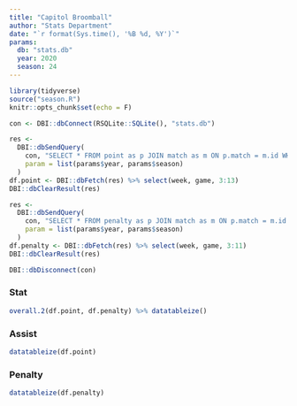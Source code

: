 ```yaml
---
title: "Capitol Broomball"
author: "Stats Department"
date: "`r format(Sys.time(), '%B %d, %Y')`"
params:
  db: "stats.db"
  year: 2020
  season: 24
---
```


```r
library(tidyverse)
source("season.R")
knitr::opts_chunk$set(echo = F)
```

```r
con <- DBI::dbConnect(RSQLite::SQLite(), "stats.db")

res <- 
  DBI::dbSendQuery(
    con, "SELECT * FROM point as p JOIN match as m ON p.match = m.id WHERE year = ? AND season = ?;", 
    param = list(params$year, params$season)
  )
df.point <- DBI::dbFetch(res) %>% select(week, game, 3:13)
DBI::dbClearResult(res)

res <- 
  DBI::dbSendQuery(
    con, "SELECT * FROM penalty as p JOIN match as m ON p.match = m.id WHERE year = ? AND season = ?;", 
    param = list(params$year, params$season)
  )
df.penalty <- DBI::dbFetch(res) %>% select(week, game, 3:11)
DBI::dbClearResult(res)

DBI::dbDisconnect(con)
```

### Stat

```r
overall.2(df.point, df.penalty) %>% datatableize()
```

### Assist

```r
datatableize(df.point)
```

### Penalty

```r
datatableize(df.penalty)
```

